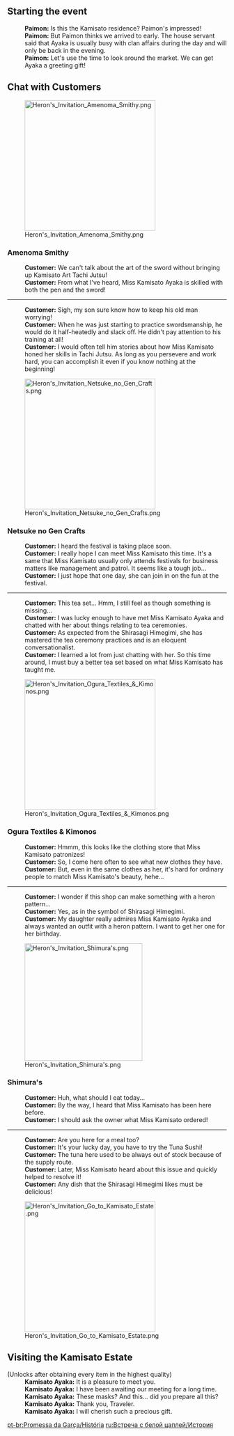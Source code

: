 {{Event Tabs}}
==Starting the event==
:'''Paimon:''' Is this the Kamisato residence? Paimon's impressed!
:'''Paimon:''' But Paimon thinks we arrived to early. The house servant said that Ayaka is usually busy with clan affairs during the day and will only be back in the evening.
:'''Paimon:''' Let's use the time to look around the market. We can get Ayaka a greeting gift!

==Chat with Customers==
[[File:Heron's Invitation Amenoma Smithy.png|300px|right]]
===Amenoma Smithy===
{{Dialogue Start}}
:'''Customer:''' We can't talk about the art of the sword without bringing up Kamisato Art Tachi Jutsu!
:'''Customer:''' From what I've heard, Miss Kamisato Ayaka is skilled with both the pen and the sword!
----
:'''Customer:''' Sigh, my son sure know how to keep his old man worrying!
:'''Customer:''' When he was just starting to practice swordsmanship, he would do it half-heatedly and slack off. He didn't pay attention to his training at all!
:'''Customer:''' I would often tell him stories about how Miss Kamisato honed her skills in Tachi Jutsu. As long as you persevere and work hard, you can accomplish it even if you know nothing at the beginning!
{{Dialogue End}}

[[File:Heron's Invitation Netsuke no Gen Crafts.png|300px|right]]
===Netsuke no Gen Crafts===
{{Dialogue Start}}
:'''Customer:''' I heard the festival is taking place soon.
:'''Customer:''' I really hope I can meet Miss Kamisato this time. It's a same that Miss Kamisato usually only attends festivals for business matters like management and patrol. It seems like a tough job...
:'''Customer:''' I just hope that one day, she can join in on the fun at the festival.
----
:'''Customer:''' This tea set... Hmm, I still feel as though something is missing...
:'''Customer:''' I was lucky enough to have met Miss Kamisato Ayaka and chatted with her about things relating to tea ceremonies.
:'''Customer:''' As expected from the Shirasagi Himegimi, she has mastered the tea ceremony practices and is an eloquent conversationalist.
:'''Customer:''' I learned a lot from just chatting with her. So this time around, I must buy a better tea set based on what Miss Kamisato has taught me.
{{Dialogue End}}

[[File:Heron's Invitation Ogura Textiles & Kimonos.png|300px|right]]
===Ogura Textiles & Kimonos===
{{Dialogue Start}}
:'''Customer:''' Hmmm, this looks like the clothing store that Miss Kamisato patronizes!
:'''Customer:''' So, I come here often to see what new clothes they have.
:'''Customer:''' But, even in the same clothes as her, it's hard for ordinary people to match Miss Kamisato's beauty, hehe...
----
:'''Customer:''' I wonder if this shop can make something with a heron pattern...
:'''Customer:''' Yes, as in the symbol of Shirasagi Himegimi.
:'''Customer:''' My daughter really admires Miss Kamisato Ayaka and always wanted an outfit with a heron pattern. I want to get her one for her birthday.
{{Dialogue End}}

[[File:Heron's Invitation Shimura's.png|270px|right]]
===Shimura's===
{{Dialogue Start}}
:'''Customer:''' Huh, what should I eat today...
:'''Customer:''' By the way, I heard that Miss Kamisato has been here before.
:'''Customer:''' I should ask the owner what Miss Kamisato ordered!
----
:'''Customer:''' Are you here for a meal too?
:'''Customer:''' It's your lucky day, you have to try the Tuna Sushi!
:'''Customer:''' The tuna here used to be always out of stock because of the supply route.
:'''Customer:''' Later, Miss Kamisato heard about this issue and quickly helped to resolve it!
:'''Customer:''' Any dish that the Shirasagi Himegimi likes must be delicious!
{{Dialogue End}}

[[File:Heron's Invitation Go to Kamisato Estate.png|300px|right]]
==Visiting the Kamisato Estate==
{{Dialogue Start}}
;(Unlocks after obtaining every item in the highest quality)
:'''Kamisato Ayaka:''' It is a pleasure to meet you.
:'''Kamisato Ayaka:''' I have been awaiting our meeting for a long time.
:'''Kamisato Ayaka:''' These masks? And this... did you prepare all this?
:'''Kamisato Ayaka:''' Thank you, Traveler.
:'''Kamisato Ayaka:''' I will cherish such a precious gift.
{{Dialogue End}}

[[pt-br:Promessa da Garça/História]]
[[ru:Встреча с белой цаплей/История]]